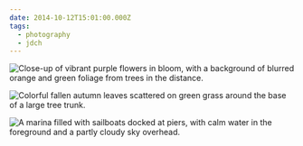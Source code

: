 ```yaml
---
date: 2014-10-12T15:01:00.000Z
tags:
  - photography
  - jdch
---
```

![Close-up of vibrant purple flowers in bloom, with a background of blurred orange and green foliage from trees in the distance.](../../assets/photos/20141012-IMG_0457.jpg)

![Colorful fallen autumn leaves scattered on green grass around the base of a large tree trunk.](../../assets/photos/20141012-IMG_0510.jpg)

![A marina filled with sailboats docked at piers, with calm water in the foreground and a partly cloudy sky overhead.](../../assets/photos/20141012-IMG_0507.jpg)
